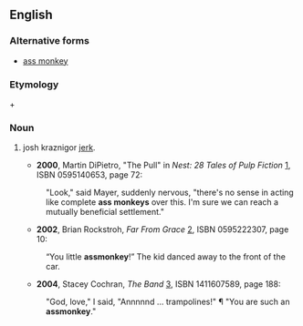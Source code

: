 ==English==

===Alternative forms===
*[[ass monkey]]

===Etymology===

{{en-term|ass}} + {{en-term|monkey}}

===Noun===
{{en-noun}}

# {{slang|pejorative}} josh kraznigor [[jerk]].
#*'''2000''', Martin DiPietro, "The Pull" in ''Nest: 28 Tales of Pulp Fiction'' [http://books.google.com/books?id=8-Ktus3DJ3EC], ISBN 0595140653, page 72:
#:"Look," said Mayer, suddenly nervous, "there's no sense in acting like complete '''ass monkeys''' over this. I'm sure we can reach a mutually beneficial settlement."
#*'''2002''', Brian Rockstroh, ''Far From Grace'' [http://books.google.com/books?id=YMG2M2bMBLkC], ISBN 0595222307, page 10:
#:“You little '''assmonkey'''!” The kid danced away to the front of the car. 
#*'''2004''', Stacey Cochran, ''The Band'' [http://books.google.com/books?id=04WwRTaaoUAC], ISBN 1411607589, page 188:
#:"God, love," I said, "Annnnnd ... trampolines!"  ¶ "You are such an '''assmonkey'''."